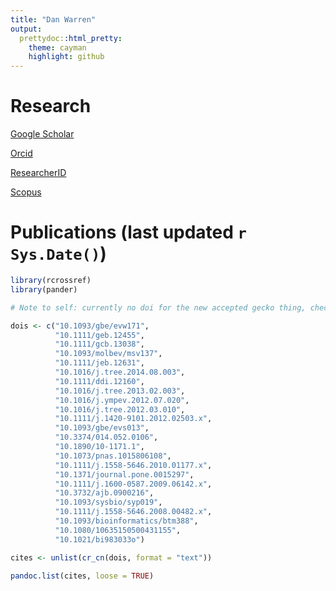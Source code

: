 ```yaml
---
title: "Dan Warren"
output:
  prettydoc::html_pretty:
    theme: cayman
    highlight: github
---
```


# Research
[Google Scholar](http://scholar.google.com/citations?user=NTzu9c8AAAAJ&hl=en)

[Orcid](http://orcid.org/0000-0002-8747-2451)

[ResearcherID](http://www.researcherid.com/rid/B-3821-2010)

[Scopus](http://www.scopus.com/authid/detail.url?authorId=7202133982)


# Publications (last updated `r Sys.Date()`)
```r
library(rcrossref)
library(pander)

# Note to self: currently no doi for the new accepted gecko thing, check back

dois <- c("10.1093/gbe/evw171",
          "10.1111/geb.12455",
          "10.1111/gcb.13038",
          "10.1093/molbev/msv137",
          "10.1111/jeb.12631",
          "10.1016/j.tree.2014.08.003",
          "10.1111/ddi.12160",
          "10.1016/j.tree.2013.02.003",
          "10.1016/j.ympev.2012.07.020",
          "10.1016/j.tree.2012.03.010",
          "10.1111/j.1420-9101.2012.02503.x",
          "10.1093/gbe/evs013",
          "10.3374/014.052.0106",
          "10.1890/10-1171.1",
          "10.1073/pnas.1015806108",
          "10.1111/j.1558-5646.2010.01177.x",
          "10.1371/journal.pone.0015297",
          "10.1111/j.1600-0587.2009.06142.x",
          "10.3732/ajb.0900216",
          "10.1093/sysbio/syp019",
          "10.1111/j.1558-5646.2008.00482.x",
          "10.1093/bioinformatics/btm388",
          "10.1080/10635150500431155",
          "10.1021/bi983033o")

cites <- unlist(cr_cn(dois, format = "text"))

pandoc.list(cites, loose = TRUE)
```
